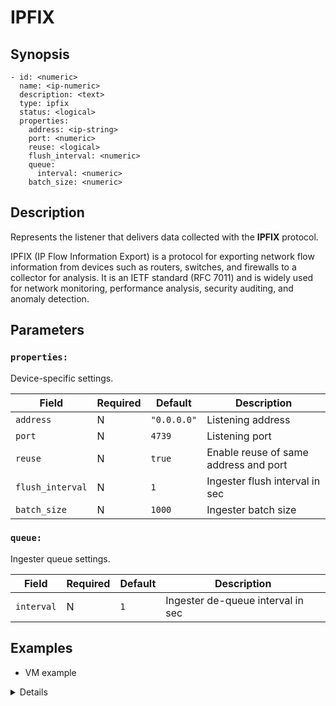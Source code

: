 
# IPFIX

## Synopsis

```ssml {5}
- id: <numeric>
  name: <ip-numeric>
  description: <text>
  type: ipfix
  status: <logical>
  properties:
    address: <ip-string>
    port: <numeric>
    reuse: <logical>
    flush_interval: <numeric>
    queue:
      interval: <numeric>
    batch_size: <numeric>
```

## Description

Represents the listener that delivers data collected with the **IPFIX** protocol.

IPFIX (IP Flow Information Export) is a protocol for exporting network flow information from devices such as routers, switches, and firewalls to a collector for analysis. It is an IETF standard (RFC 7011) and is widely used for network monitoring, performance analysis, security auditing, and anomaly detection.

## Parameters

<BasicConfig />

### `properties:`

Device-specific settings.

|Field|Required|Default|Description|
|---|---|---|---|
|`address`|N|`"0.0.0.0"`|Listening address|
|`port`|N|`4739`|Listening port|
|`reuse`|N|`true`|Enable reuse of same address and port|
|`flush_interval`|N|`1`|Ingester flush interval in sec|
|`batch_size`|N|`1000`|Ingester batch size|

### `queue:`

Ingester queue settings.

|Field|Required|Default|Description|
|---|---|---|---|
|`interval`|N|`1`|Ingester de-queue interval in sec|

## Examples

* VM example

<Details summary="Click to see">
```yaml
devices:
  - id: 325567456
    name: 127.0.0.1
    description: ipfix
    type: ipfix
    status: false
    properties:
      address: "0.0.0.0"
      port: 4739
      reuse: false
      flush_interval: 1
      queue:
        interval: 1
      batch_size: 1000
```
</Details>
